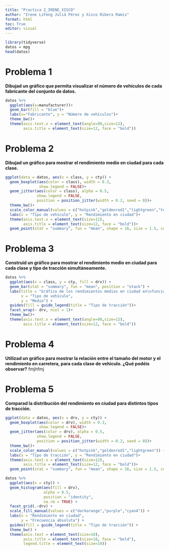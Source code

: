 ```yaml
---
title: "Practica 2_IRENE_XISCO"
author: "Irene LiFeng Julià Pérez y Xisco Ribera Ramis"
format: html
toc: True
editor: visual
---
```


```r
library(tidyverse)
datos = mpg
head(datos)
```

# Problema 1

**Dibujad un gráfico que permita visualizar el número de vehículos de cada fabricante del conjunto de datos.**

```r
datos %>% 
  ggplot(aes(x=manufacturer))+
  geom_bar(fill = "blue")+
  labs(x="Fabricante", y = "Número de vehículos")+
  theme_bw()+
  theme(axis.text.x = element_text(angle=90,size=12),
        axis.title = element_text(size=12, face = "bold"))
```


# Problema 2

**Dibujad un gráfico para mostrar el rendimiento medio en ciudad para cada clase.**

```r
ggplot(data = datos, aes(x = class, y = cty)) +
  geom_boxplot(aes(color = class), width = 0.3, 
               show.legend = FALSE)+ 
  geom_jitter(aes(color = class), alpha = 0.5, 
              show.legend = FALSE, 
              position = position_jitter(width = 0.2, seed = 0))+
  theme_bw()+
  scale_color_manual(values = c("hotpink","goldenrod1","lightgreen","turquoise","deepskyblue1" ,"purple","salmon")) +
  labs(x = "Tipo de vehículo", y = "Rendimiento en ciudad")+
  theme(axis.text.x = element_text(size=12),
        axis.title = element_text(size=12, face = "bold"))+
  geom_point(stat = "summary", fun = "mean", shape = 16, size = 1.5, color = "black")
```


# Problema 3

**Construid un gráfico para mostrar el rendimiento medio en ciudad para cada clase y tipo de tracción simultáneamente.**

```r
datos %>% 
  ggplot(aes(x = class, y = cty, fill = drv)) +
  geom_bar(stat = "summary", fun = "mean", position = "stack") +
  labs(title = "Gráfico de los rendimientos medios en ciudad en\nfunción de cada clase y tipo de tracción",
       x = "Tipo de vehículo",
       y = "Media") +
  guides(fill = guide_legend(title = "Tipo de tracción"))+
  facet_wrap(~ drv, ncol = 1)+
  theme_bw()+
  theme(axis.text.x = element_text(angle=90,size=12),
        axis.title = element_text(size=12, face = "bold"))

```



# Problema 4

**Utilizad un gráfico para mostrar la relación entre el tamaño del motor y el rendimiento en carretera, para cada clase de vehículo. ¿Qué podéis observar?**
fmjhfmj


# Problema 5
**Comparad la distribución del rendimiento en ciudad para distintos tipos de tracción.**

```r
ggplot(data = datos, aes(x = drv, y = cty)) +
  geom_boxplot(aes(color = drv), width = 0.3, 
               show.legend = FALSE)+ 
  geom_jitter(aes(color = drv), alpha = 0.5, 
              show.legend = FALSE, 
              position = position_jitter(width = 0.2, seed = 0))+
  theme_bw()+
  scale_color_manual(values = c("hotpink","goldenrod1","lightgreen")) +
  labs(x = "Tipo de tracción", y = "Rendimiento en ciudad")+
  theme(axis.text.x = element_text(size=12),
        axis.title = element_text(size=12, face = "bold"))+
  geom_point(stat = "summary", fun = "mean", shape = 16, size = 1.5, color = "black")
```


```r
datos %>% 
  ggplot(aes(x = cty)) +
  geom_histogram(aes(fill = drv), 
                 alpha = 0.5, 
                 position = "identity",
                 na.rm = TRUE) +
  facet_grid(.~drv) +
  scale_fill_manual(values = c("darkorange","purple","cyan4")) +
  labs(x = "Rendimiento en ciudad",
       y = "Frecuencia absoluta") +
  guides(fill = guide_legend(title = "Tipo de tracción")) +
  theme_bw() +
  theme(axis.text = element_text(size=10),
        axis.title = element_text(size=10, face = "bold"),
        legend.title = element_text(size=10))
```


